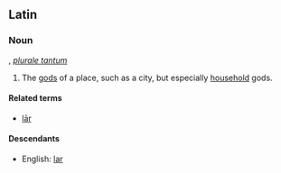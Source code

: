 ==Latin==

===Noun===
{{la-noun|Larēs|Larum|Larum|m|third}}, ''[[plurale tantum]]''

# The [[god]]s of a place, such as a city, but especially [[household]] gods.

====Related terms====
* [[lar#Latin|lār]]

====Descendants====
*English: [[lar]]